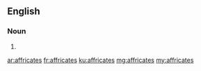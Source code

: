 ==English==

===Noun===
{{head|en|noun plural form}}

# {{plural of|affricate|lang=en}}

[[ar:affricates]]
[[fr:affricates]]
[[ku:affricates]]
[[mg:affricates]]
[[my:affricates]]